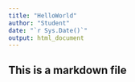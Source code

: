 ```yaml
---
title: "HelloWorld"
author: "Student"
date: "`r Sys.Date()`"
output: html_document
---
```


## This is a markdown file